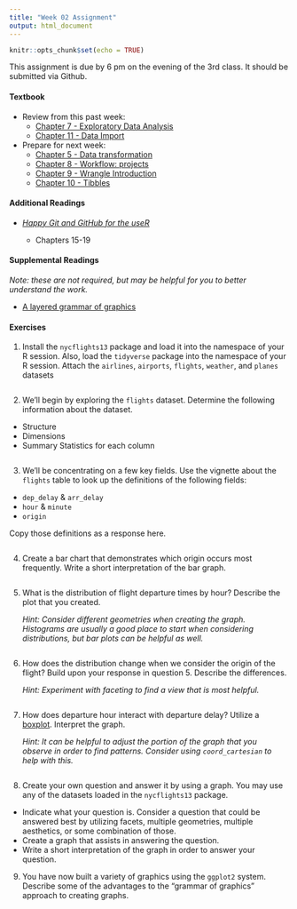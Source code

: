 ```yaml
---
title: "Week 02 Assignment"
output: html_document
---
```


```r
knitr::opts_chunk$set(echo = TRUE)
```

This assignment is due by 6 pm on the evening of the 3rd class. It should be submitted via Github.

#### Textbook

-   Review from this past week:
    -   [Chapter 7 - Exploratory Data Analysis](https://r4ds.had.co.nz/exploratory-data-analysis.html)
    -   [Chapter 11 - Data Import](https://r4ds.had.co.nz/data-import.html)
    
- Prepare for next week:
    -   [Chapter 5 - Data transformation](https://r4ds.had.co.nz/transform.html)
    -   [Chapter 8 - Workflow: projects](https://r4ds.had.co.nz/workflow-projects.html)
    -   [Chapter 9 - Wrangle Introduction](https://r4ds.had.co.nz/wrangle-intro.html)
    -   [Chapter 10 - Tibbles](https://r4ds.had.co.nz/tibbles.html)

#### Additional Readings

-   [*Happy Git and GitHub for the useR*](https://happygitwithr.com/)

    -   Chapters 15-19

#### Supplemental Readings

*Note: these are not required, but may be helpful for you to better understand the work.*

-   [A layered grammar of graphics](https://vita.had.co.nz/papers/layered-grammar.html)

#### Exercises

1.  Install the `nycflights13` package and load it into the namespace of your R session. Also, load the `tidyverse` package into the namespace of your R session. Attach the `airlines`, `airports`, `flights`, `weather`, and `planes` datasets

```r

```

2.  We'll begin by exploring the `flights` dataset. Determine the following information about the dataset.

-   Structure
-   Dimensions
-   Summary Statistics for each column

```r

```

3.  We'll be concentrating on a few key fields. Use the vignette about the `flights` table to look up the definitions of the following fields:

-   `dep_delay` & `arr_delay`
-   `hour` & `minute`
-   `origin`

Copy those definitions as a response here.

```r

```

4.  Create a bar chart that demonstrates which origin occurs most frequently. Write a short interpretation of the bar graph.

```r

```

5.  What is the distribution of flight departure times by hour? Describe the plot that you created.

    *Hint: Consider different geometries when creating the graph. Histograms are usually a good place to start when considering distributions, but bar plots can be helpful as well.*

```r

```

6.  How does the distribution change when we consider the origin of the flight? Build upon your response in question 5. Describe the differences.

    *Hint: Experiment with faceting to find a view that is most helpful.*

```r

```

7.  How does departure hour interact with departure delay? Utilize a [boxplot](https://towardsdatascience.com/understanding-boxplots-5e2df7bcbd51). Interpret the graph.

    *Hint: It can be helpful to adjust the portion of the graph that you observe in order to find patterns. Consider using `coord_cartesian` to help with this.*

```r

```

8.  Create your own question and answer it by using a graph. You may use any of the datasets loaded in the `nycflights13` package.

-   Indicate what your question is. Consider a question that could be answered best by utilizing facets, multiple geometries, multiple aesthetics, or some combination of those.
-   Create a graph that assists in answering the question.
-   Write a short interpretation of the graph in order to answer your question.

9.  You have now built a variety of graphics using the `ggplot2` system. Describe some of the advantages to the "grammar of graphics" approach to creating graphs.
